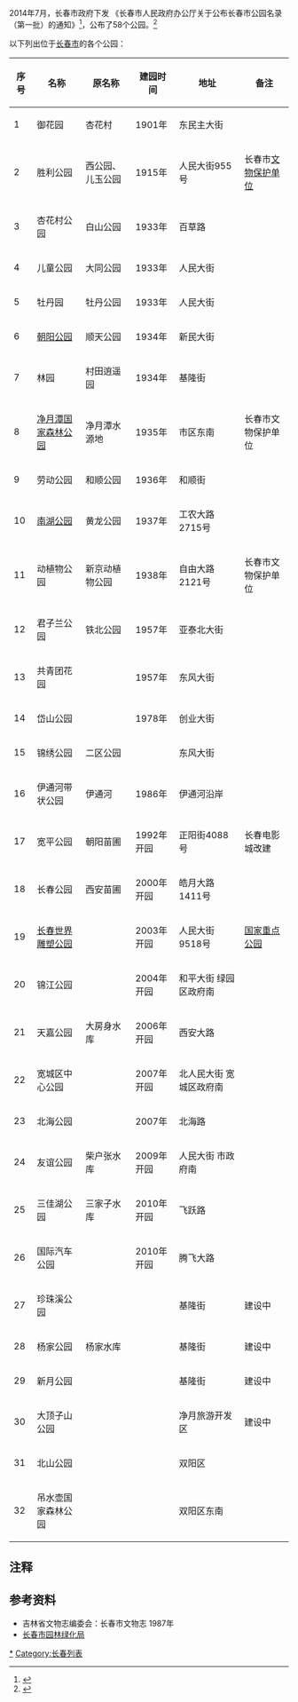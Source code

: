 2014年7月，长春市政府下发 《长春市人民政府办公厅关于公布长春市公园名录（第一批）的通知》<ref>{{cite news|author=刘瑛|title=南湖公园等58座公园纳入长春市公园名录|url=http://dnews.365jilin.com/html/2014-01/27/content_185816.htm|accessdate=2014-03-29|newspaper=东亚经贸新闻|date=2014-01-27|deadurl=yes|archiveurl=https://web.archive.org/web/20140329101000/http://dnews.365jilin.com/html/2014-01/27/content_185816.htm|archivedate=2014-03-29}}</ref>，公布了58个公园。<ref>{{cite news|author=张南|title=长春市首次公布58个公园名称|url=http://enews.xwh.cn/shtml/xwhb/20140127/content_12.shtml|accessdate=2014-03-29|newspaper=新文化报|date=2014-01-27|archive-url=https://web.archive.org/web/20140329101705/http://enews.xwh.cn/shtml/xwhb/20140127/content_12.shtml|archive-date=2014-03-29|dead-url=yes}}</ref> 

以下列出位于[[长春市|长春市]]的各个公园：
<center>
{| class="prettytable sortable"
|- class="hintergrundfarbe5"
!序号  
!名称
!原名称
!建园时间
!地址
!备注
|-
|1
|御花园
|杏花村
|1901年
|东民主大街
|
|-
|2
|胜利公园
|西公园、儿玉公园
|1915年
|人民大街955号
|长春市[[文物保护单位|文物保护单位]]
|-
|3
|杏花村公园
|白山公园
|1933年
|百草路
|
|-
|4
|儿童公园
|大同公园
|1933年
|人民大街
|
|-
|5
|牡丹园
|牡丹公园
|1933年
|人民大街
|
|-
|6
|[[朝阳公园_(长春)|朝阳公园]]
|顺天公园
|1934年
|新民大街
|
|-
|7
|林园
|村田逍遥园
|1934年
|基隆街
|
|-
|8
|[[净月潭|净月潭国家森林公园]]
|净月潭水源地
|1935年
|市区东南
|长春市文物保护单位
|-
|9
|劳动公园
|和顺公园
|1936年
|和顺街
|
|-
|10
|[[长春南湖|南湖公园]]
|黄龙公园
|1937年
|工农大路2715号
|
|-
|11
|动植物公园
|新京动植物公园
|1938年
|自由大路2121号
|长春市文物保护单位
|-
|12
|君子兰公园
|铁北公园
|1957年
|亚泰北大街
|
|-
|13
|共青团花园
|
|1957年
|东风大街
|
|-
|14
|岱山公园
|
|1978年
|创业大街
|
|-
|15
|锦绣公园
|二区公园
|
|东风大街
|
|-
|16
|伊通河带状公园
|伊通河
|1986年
|伊通河沿岸
|
|-
|17
|宽平公园
|朝阳苗圃
|1992年开园
|正阳街4088号 
|长春电影城改建
|-
|18
|长春公园
|西安苗圃
|2000年开园
|皓月大路1411号
|
|-
|19
|[[长春世界雕塑公园|长春世界雕塑公园]]
|
|2003年开园
|人民大街9518号
|[[国家重点公园|国家重点公园]]
|-
|20
|锦江公园
|
|2004年开园
|和平大街 绿园区政府南
|
|-
|21
|天嘉公园
|大房身水库
|2006年开园
|西安大路
|
|-
|22
|宽城区中心公园
|
|2007年开园
|北人民大街 宽城区政府南
|
|-
|23
|北海公园
|
|2007年
|北海路
|
|-
|24
|友谊公园
|柴户张水库
|2009年开园
|人民大街 市政府南
|
|-
|25
|三佳湖公园
|三家子水库
|2010年开园
|飞跃路
|
|-
|26
|国际汽车公园
|
|2010年开园
|腾飞大路
|
|-
|27
|珍珠溪公园
|
|
|基隆街
|建设中
|-
|28
|杨家公园
|杨家水库
|
|基隆街
|建设中
|-
|29
|新月公园
|
|
|基隆街
|建设中
|-
|30
|大顶子山公园
|
|
|净月旅游开发区
|建设中
|-
|31
|北山公园
|
|
|双阳区
|
|-
|32
|吊水壶国家森林公园
|
|
|双阳区东南
|
|}
</center>

== 注释 ==

{{Reflist|2}}

==参考资料==
*吉林省文物志编委会：长春市文物志 1987年
*[http://2007.changchun.gov.cn/2007/other/yllhj/index.jsp?ID=140100000000000000/ 长春市园林绿化局]{{dead link|date=2018年5月 |bot=InternetArchiveBot |fix-attempted=yes }}

[[Category:长春公园|*]]
[[Category:长春列表|Category:长春列表]]
